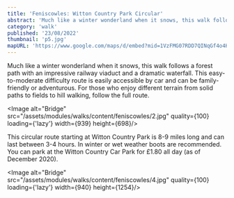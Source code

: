 ```yaml
---
title: 'Feniscowles: Witton Country Park Circular'
abstract: 'Much like a winter wonderland when it snows, this walk follows a forest path with an impressive railway viaduct and a dramatic waterfall. This easy-to-moderate difficulty route is easily accessible by car and can be family-friendly or adventurous'
category: 'walk'
published: '23/08/2022'
thumbnail: 'p5.jpg'
mapURL: 'https://www.google.com/maps/d/embed?mid=1VzFMG07RDD7QINqGf4o4HQYYtd0u4GU&ehbc=2E312F'
---
```


Much like a winter wonderland when it snows, this walk follows a forest path with an impressive railway viaduct and a dramatic waterfall. This easy-to-moderate difficulty route is easily accessible by car and can be family-friendly or adventurous. For those who enjoy different terrain from solid paths to fields to hill walking, follow the full route.

<Image
    alt="Bridge"
    src="/assets/modules/walks/content/feniscowles/2.jpg"
    quality={100}
    loading={'lazy'}
    width={939}
    height={698}/>

This circular route starting at Witton Country Park is 8-9 miles long and can last between 3-4 hours. In winter or wet weather boots are recommended. You can park at the Witton Country Car Park for £1.80 all day (as of December 2020).

<Image
    alt="Bridge"
    src="/assets/modules/walks/content/feniscowles/4.jpg"
    quality={100}
    loading={'lazy'}
    width={940}
    height={1254}/>
